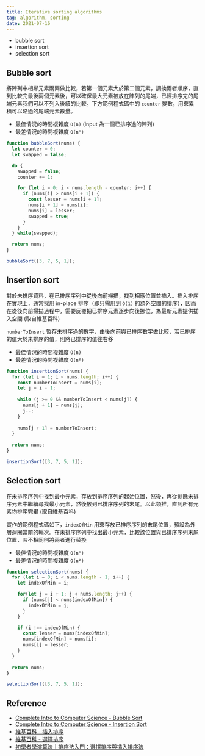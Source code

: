 ```yaml
---
title: Iterative sorting algorithms
tag: algorithm, sorting
date: 2021-07-16
---
```


- bubble sort
- insertion sort
- selection sort

## Bubble sort

將陣列中相鄰元素兩兩做比較，若第一個元素大於第二個元素，調換兩者順序，直到比較完最後兩個元素後，可以確保最大元素被放在陣列的尾端，已經排序完的尾端元素我們可以不列入後續的比較。下方範例程式碼中的 `counter` 變數，用來累積可以略過的尾端元素數量。

- 最佳情況的時間複雜度 `O(n)` (input 為一個已排序過的陣列)
- 最差情況的時間複雜度 `O(n²)`

```js
function bubbleSort(nums) {
  let counter = 0;
  let swapped = false;

  do {
    swapped = false;
    counter += 1;

    for (let i = 0; i < nums.length - counter; i++) {
      if (nums[i] > nums[i + 1]) {
        const lesser = nums[i + 1];
        nums[i + 1] = nums[i];
        nums[i] = lesser;
        swapped = true;
      }
    }
  } while(swapped);

  return nums;
}

bubbleSort([3, 7, 5, 1]);
```

## Insertion sort

對於未排序資料，在已排序序列中從後向前掃描，找到相應位置並插入。插入排序在實現上，通常採用 in-place 排序（即只需用到 `O(1)` 的額外空間的排序），因而在從後向前掃描過程中，需要反覆把已排序元素逐步向後挪位，為最新元素提供插入空間 (取自維基百科)

`numberToInsert` 暫存未排序過的數字，由後向前與已排序數字做比較，若已排序的值大於未排序的值，則將已排序的值往右移

- 最佳情況的時間複雜度 `O(n)`
- 最差情況的時間複雜度 `O(n²)`

```js
function insertionSort(nums) {
  for (let i = 1; i < nums.length; i++) {
    const numberToInsert = nums[i];
    let j = i - 1;
    
    while (j >= 0 && numberToInsert < nums[j]) {
      nums[j + 1] = nums[j];
      j--;
    }
    
    nums[j + 1] = numberToInsert;
  }
  
  return nums;
}

insertionSort([3, 7, 5, 1]);
```

## Selection sort

在未排序序列中找到最小元素，存放到排序序列的起始位置，然後，再從剩餘未排序元素中繼續尋找最小元素，然後放到已排序序列的末尾。以此類推，直到所有元素均排序完畢 (取自維基百科)

實作的範例程式碼如下，`indexOfMin` 用來存放已排序序列的末尾位置，預設為外層迴圈當前的輪次。在未排序序列中找出最小元素，比較該位置與已排序序列末尾位置，若不相同則將兩者進行替換

- 最佳情況的時間複雜度	`О(n²)`
- 最差情況的時間複雜度 `O(n²)`

```js
function selectionSort(nums) {
  for (let i = 0; i < nums.length - 1; i++) {
    let indexOfMin = i;

    for(let j = i + 1; j < nums.length; j++) {
      if (nums[j] < nums[indexOfMin]) {
        indexOfMin = j;
      }
    }

    if (i !== indexOfMin) {
      const lesser = nums[indexOfMin];
      nums[indexOfMin] = nums[i];
      nums[i] = lesser;
    }
  }
  
  return nums;
}

selectionSort([3, 7, 5, 1]);
```

## Reference

- [Complete Intro to Computer Science - Bubble Sort](https://btholt.github.io/complete-intro-to-computer-science/bubble-sort)
- [Complete Intro to Computer Science - Insertion Sort](https://btholt.github.io/complete-intro-to-computer-science/insertion-sort)
- [維基百科 - 插入排序](https://zh.wikipedia.org/wiki/%E6%8F%92%E5%85%A5%E6%8E%92%E5%BA%8F)
- [維基百科 - 選擇排序](https://zh.wikipedia.org/wiki/%E9%80%89%E6%8B%A9%E6%8E%92%E5%BA%8F)
- [初學者學演算法｜排序法入門：選擇排序與插入排序法](https://medium.com/appworks-school/%E5%88%9D%E5%AD%B8%E8%80%85%E5%AD%B8%E6%BC%94%E7%AE%97%E6%B3%95-%E6%8E%92%E5%BA%8F%E6%B3%95%E5%85%A5%E9%96%80-%E9%81%B8%E6%93%87%E6%8E%92%E5%BA%8F%E8%88%87%E6%8F%92%E5%85%A5%E6%8E%92%E5%BA%8F%E6%B3%95-23d4bc7085ff)
